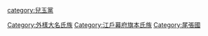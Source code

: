 [[category:兒玉黨|category:兒玉黨]]
[[Category:外樣大名氏族|Category:外樣大名氏族]]
[[Category:江戶幕府旗本氏族|Category:江戶幕府旗本氏族]]
[[Category:尾張國|Category:尾張國]]